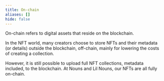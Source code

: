 ```yaml
---
title: On-chain
aliases: []
hide: false
---
```


On-chain refers to digital assets that reside on the blockchain.

In the NFT world, many creators choose to store NFTs and their metadata (or details) outside the blockchain, off-chain, mainly for lowering the costs of creating a collection.

However, it is still possible to upload full NFT collections, metadata included, to the blockchain. At Nouns and Lil Nouns, our NFTs are all fully on-chain.
